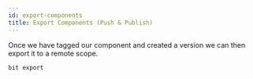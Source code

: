 ```yaml
---
id: export-components
title: Export Components (Push & Publish)
---
```


Once we have tagged our component and created a version we can then export it to a remote scope.

```bash
bit export
```
